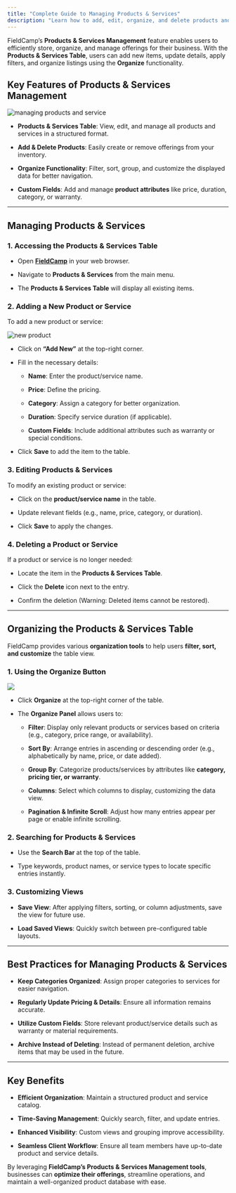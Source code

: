 ```yaml
---
title: "Complete Guide to Managing Products & Services"
description: "Learn how to add, edit, organize, and delete products and services in FieldCamp. Utilize the product and service table with advanced filtering, sorting, and grouping options."
---
```


FieldCamp’s **Products & Services Management** feature enables users to efficiently store, organize, and manage offerings for their business. With the **Products & Services Table**, users can add new items, update details, apply filters, and organize listings using the **Organize** functionality.

## Key Features of Products & Services Management

![managing products and service](/images/Screenshot2025-02-23at5.45.20PM.png "products and service")

* **Products & Services Table**: View, edit, and manage all products and services in a structured format.

* **Add & Delete Products**: Easily create or remove offerings from your inventory.

* **Organize Functionality**: Filter, sort, group, and customize the displayed data for better navigation.

* **Custom Fields**: Add and manage **product attributes** like price, duration, category, or warranty.

***

## Managing Products & Services

### 1. Accessing the Products & Services Table

* Open [**FieldCamp**](https://app.fieldcamp.ai) in your web browser.

* Navigate to **Products & Services** from the main menu.

* The **Products & Services Table** will display all existing items.

### 2. Adding a New Product or Service

To add a new product or service:

![new product](/images/Screenshot2025-02-23at5.46.27PM.png "adding products")

* Click on **“Add New”** at the top-right corner.

* Fill in the necessary details:

  * **Name**: Enter the product/service name.

  * **Price**: Define the pricing.

  * **Category**: Assign a category for better organization.

  * **Duration**: Specify service duration (if applicable).

  * **Custom Fields**: Include additional attributes such as warranty or special conditions.

* Click **Save** to add the item to the table.

### 3. Editing Products & Services

To modify an existing product or service:

* Click on the **product/service name** in the table.

* Update relevant fields (e.g., name, price, category, or duration).

* Click **Save** to apply the changes.

### 4. Deleting a Product or Service

If a product or service is no longer needed:

* Locate the item in the **Products & Services Table**.

* Click the **Delete** icon next to the entry.

* Confirm the deletion (Warning: Deleted items cannot be restored).

***

## Organizing the Products & Services Table

FieldCamp provides various **organization tools** to help users **filter, sort, and customize** the table view.

### 1. Using the Organize Button

![](/images/Screenshot2025-02-23at1.58.57PM.png)

* Click **Organize** at the top-right corner of the table.

* The **Organize Panel** allows users to:

  * **Filter**: Display only relevant products or services based on criteria (e.g., category, price range, or availability).

  * **Sort By**: Arrange entries in ascending or descending order (e.g., alphabetically by name, price, or date added).

  * **Group By**: Categorize products/services by attributes like **category, pricing tier, or warranty**.

  * **Columns**: Select which columns to display, customizing the data view.

  * **Pagination & Infinite Scroll**: Adjust how many entries appear per page or enable infinite scrolling.

### 2. Searching for Products & Services

* Use the **Search Bar** at the top of the table.

* Type keywords, product names, or service types to locate specific entries instantly.

### 3. Customizing Views

* **Save View**: After applying filters, sorting, or column adjustments, save the view for future use.

* **Load Saved Views**: Quickly switch between pre-configured table layouts.

***

## Best Practices for Managing Products & Services

* **Keep Categories Organized**: Assign proper categories to services for easier navigation.

* **Regularly Update Pricing & Details**: Ensure all information remains accurate.

* **Utilize Custom Fields**: Store relevant product/service details such as warranty or material requirements.

* **Archive Instead of Deleting**: Instead of permanent deletion, archive items that may be used in the future.

***

## Key Benefits

* **Efficient Organization**: Maintain a structured product and service catalog.

* **Time-Saving Management**: Quickly search, filter, and update entries.

* **Enhanced Visibility**: Custom views and grouping improve accessibility.

* **Seamless Client Workflow**: Ensure all team members have up-to-date product and service details.

By leveraging **FieldCamp’s Products & Services Management tools**, businesses can **optimize their offerings**, streamline operations, and maintain a well-organized product database with ease.